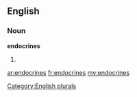 ==English==

===Noun===
'''endocrines'''

# {{plural of|[[endocrine]]}}

[[Category:English plurals]]

[[ar:endocrines]]
[[fr:endocrines]]
[[my:endocrines]]